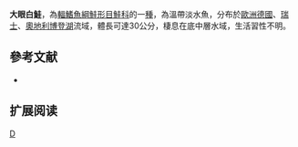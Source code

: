 {{Speciesbox 
| taxon = Coregonus macrophthalmus
| status = LC
| status_system = IUCN3.1
| image = Unsere Süßwasserfische (Tafel 23) (6103146054).jpg
| authority = [[Nüsslin|Nüsslin]], 1882
| synonyms = *''Coregonus lavaretus macrophthalmus'',Nüsslin, 1882
}}

'''大眼白鮭'''，為[[輻鰭魚綱|輻鰭魚綱]][[鮭形目|鮭形目]][[鮭科|鮭科]]的一[[種|種]]，為溫帶淡水魚，分布於[[歐洲|歐洲]][[德國|德國]]、[[瑞士|瑞士]]、[[奧地利|奧地利]][[博登湖|博登湖]]流域，體長可達30公分，棲息在底中層水域，生活習性不明。

==參考文献==
*{{FishBase_species|genus=Coregonus|species=macrophthalmus|year=2015|month=10}}

== 扩展阅读 ==
{{refbegin}}
{{wikispecies-inline|Coregonus macrophthalmus|大眼白鮭}}
{{refend}}
{{Taxonbar|from=Q3693480}}

[[Category:白鮭屬|D]]